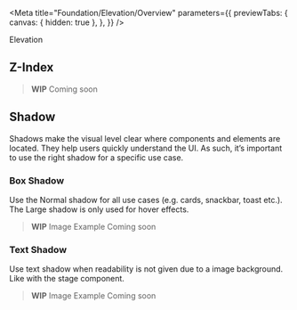 
<Meta
  title="Foundation/Elevation/Overview"
  parameters={{
    previewTabs: {
      canvas: { hidden: true },
    },
  }}
/>

<bal-doc-banner subtitle="Foundation" color="red">
  Elevation
</bal-doc-banner>

<bal-doc-lead></bal-doc-lead>

## Z-Index

> **WIP** Coming soon

## Shadow

Shadows make the visual level clear where components and elements are located.
They help users quickly understand the UI. As such,
it’s important to use the right shadow for a specific use case.

### Box Shadow

Use the Normal shadow for all use cases (e.g. cards, snackbar, toast etc.).
The Large shadow is only used for hover effects.

> **WIP** Image Example Coming soon

### Text Shadow

Use text shadow when readability is not given due to a image background. Like with the
stage component.

> **WIP** Image Example Coming soon

<bal-doc-github link="/stories/foundation/elevation/00-overview.stories.mdx"></bal-doc-github>
